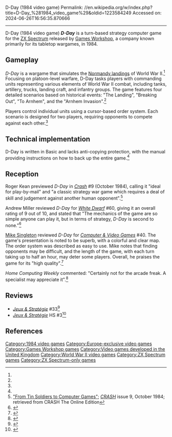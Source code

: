 D-Day (1984 video game)
Permalink: //en.wikipedia.org/w/index.php?title=D-Day_%281984_video_game%29&oldid=1223584249
Accessed on: 2024-06-26T16:56:35.870666



------
D-Day (1984 video game)
{{Infobox video game
| collapsible = 
| state = 
| italic title = 
| title = D-Day
| image = D-Day - 1984 video game.jpg
| alt = 
| caption = 
| developer = [[Games Workshop]]
| publisher = 
| series = 
| engine = 
| platforms = [[ZX Spectrum]]
| released = 1984
| genre = 
| modes = 
}}
'''''D-Day''''' is a turn-based strategy computer game for the [[ZX Spectrum]] released by [[Games Workshop]], a company known primarily for its tabletop wargames, in 1984.

==Gameplay==
''D-Day'' is a wargame that simulates the [[Normandy landings]] of World War II.<ref name="crash9"/> Focusing on platoon-level warfare, D-Day tasks players with commanding units representing various elements of World War II combat, including tanks, artillery, trucks, landing craft, and infantry groups. The game features four detailed scenarios based on historical events: "The Landing", "Breaking Out", "To Arnhem", and the "Arnhem Invasion".<ref name=":0" />

Players control individual units using a cursor-based order system. Each scenario is designed for two players, requiring opponents to compete against each other.<ref name=":0" />

== Technical implementation ==
D-Day is written in Basic and lacks anti-copying protection, with the manual providing instructions on how to back up the entire game.<ref name=":0" />

==Reception==
Roger Kean previewed ''D-Day'' in ''[[Crash (magazine)|Crash]]'' #9 (October 1984), calling it "ideal for play-by-mail" and "a classic strategy war game which requires a deal of skill and judgement against another human opponent".<ref name="crash9">[http://www.crashonline.org.uk/09/gw.htm "From Tin Soldiers to Computer Games"]; ''[[CRASH (magazine)|CRASH]]'' issue 9, October 1984; retrieved from CRASH The Online Edition</ref>

Andrew Miller reviewed ''D-Day'' for ''[[White Dwarf (magazine)|White Dwarf]]'' #60, giving it an overall rating of 9 out of 10, and stated that "The mechanics of the game are so simple anyone can play it, but in terms of strategy, ''D-Day'' is second to none."<ref name="WD60">{{cite magazine  | last =Miller | first =Andrew | title =Microview  | magazine =[[White Dwarf (magazine)|White Dwarf]]  | issue =60  | pages =30  | publisher =[[Games Workshop]]  | date = December 1984  }}</ref>

[[Mike Singleton]] reviewed ''D-Day'' for ''[[Computer and Video Games|Computer & Video Games]]'' #40. The game's presentation is noted to be superb, with a colorful and clear map. The order system was described as easy to use. Mike notes that finding opponents may be difficult, and the length of the game, with each turn taking up to half an hour, may deter some players. Overall, he praises the game for its "high quality".<ref name=":0">{{Cite web|url=https://archive.org/details/ComputerAndVideoGamesIssue040Feb85/page/n13/mode/2up|title = Computer_And_Video_Games_Issue_040_Feb_85}}</ref>

''Home Computing Weekly'' commented: "Certainly not for the arcade freak. A specialist may appreciate it".<ref>{{cite magazine|author1=D.M.|editor1-last=Carlos|editor1-first=Dave|title=Reviews : Tower of Despair|journal=Home Computing Weekly|date=12–18 March 1985|issue=103|pages=17|url=https://archive.org/stream/home-computing-weekly-103/Home_Computing_Weekly_103#page/n16/mode/1up|access-date=24 June 2017|publisher=[[Argus Press]]}}</ref>

==Reviews==
*''[[:fr:Jeux et Stratégie|Jeux & Stratégie]]'' #33<ref>{{cite web | url=https://archive.org/details/jeux-et-strategie-33/page/44/mode/2up | title=Jeux & stratégie 33 | date=June 1985 }}</ref>
*''[[:fr:Jeux et Stratégie|Jeux & Stratégie]]'' HS #3<ref>{{cite web | url=https://archive.org/details/jeux-et-strategie-hs-3/page/94/mode/2up | title=Jeux & stratégie HS 3 | year=1986 }}</ref>

==References==
{{reflist}}

{{Games Workshop}}

[[Category:1984 video games]]
[[Category:Europe-exclusive video games]]
[[Category:Games Workshop games]]
[[Category:Video games developed in the United Kingdom]]
[[Category:World War II video games]]
[[Category:ZX Spectrum games]]
[[Category:ZX Spectrum-only games]]


{{simulation-videogame-stub}}